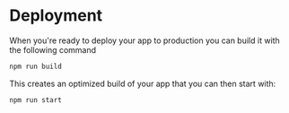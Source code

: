 <Meta
  title='Getting Started: Deployment'
  description='Learn how to deploy a new Firebolt app.'
/>

# Deployment

When you're ready to deploy your app to production you can build it with the following command

```bash
npm run build
```

This creates an optimized build of your app that you can then start with:

```bash
npm run start
```
